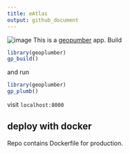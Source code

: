 ```yaml
---
title: eAtlas
output: github_document
---
```


![image](https://user-images.githubusercontent.com/408568/50227914-c5d07580-039e-11e9-9118-7b9a3d82669f.png)
This is a [geopumber](https://github.com/ATFutures/geoplumber) app. Build 
```r
library(geoplumber)
gp_build()
```

and run
```r
library(geoplumber)
gp_plumb()
```

visit `localhost:8000`

## deploy with docker
Repo contains Dockerfile for production.
